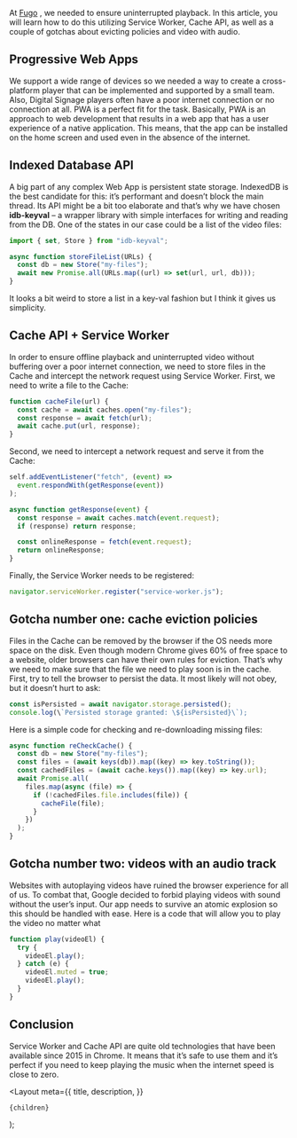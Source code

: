
At <a href="https://www.fugo.ai" target="_blank">Fugo</a>
, we needed to ensure uninterrupted playback. In this article, you will learn how
to do this utilizing Service Worker, Cache API, as well as a couple of gotchas about
evicting policies and video with audio.

## Progressive Web Apps

We support a wide range of devices so we needed a way to create a
cross-platform player that can be implemented and supported by a
small team. Also, Digital Signage players often have a poor
internet connection or no connection at all. PWA is a perfect fit
for the task. Basically, PWA is an approach to web development
that results in a web app that has a user experience of a native
application. This means, that the app can be installed on the home
screen and used even in the absence of the internet.

## Indexed Database API

A big part of any complex Web App is persistent state storage.
IndexedDB is the best candidate for this: it’s performant and
doesn’t block the main thread. Its API might be a bit too
elaborate and that’s why we have chosen **idb-keyval** – a wrapper
library with simple interfaces for writing and reading from the
DB. One of the states in our case could be a list of the video
files:

```js
import { set, Store } from "idb-keyval";

async function storeFileList(URLs) {
  const db = new Store("my-files");
  await new Promise.all(URLs.map((url) => set(url, url, db)));
}
```

It looks a bit weird to store a list in a key-val fashion but I
think it gives us simplicity.

## Cache API + Service Worker

In order to ensure offline playback and uninterrupted video
without buffering over a poor internet connection, we need to
store files in the Cache and intercept the network request using
Service Worker. First, we need to write a file to the Cache:

```js
function cacheFile(url) {
  const cache = await caches.open("my-files");
  const response = await fetch(url);
  await cache.put(url, response);
}
```

Second, we need to intercept a network request and serve it from
the Cache:

```js
self.addEventListener("fetch", (event) =>
  event.respondWith(getResponse(event))
);

async function getResponse(event) {
  const response = await caches.match(event.request);
  if (response) return response;

  const onlineResponse = fetch(event.request);
  return onlineResponse;
}
```

Finally, the Service Worker needs to be registered:

```js
navigator.serviceWorker.register("service-worker.js");
```

## Gotcha number one: cache eviction policies

Files in the Cache can be removed by the browser if the OS needs
more space on the disk. Even though modern Chrome gives 60% of
free space to a website, older browsers can have their own rules
for eviction. That’s why we need to make sure that the file we
need to play soon is in the cache. First, try to tell the browser
to persist the data. It most likely will not obey, but it doesn’t
hurt to ask:

```js
const isPersisted = await navigator.storage.persisted();
console.log(\`Persisted storage granted: \${isPersisted}\`);
```

Here is a simple code for checking and re-downloading missing
files:

```js
async function reCheckCache() {
  const db = new Store("my-files");
  const files = (await keys(db)).map((key) => key.toString());
  const cachedFiles = (await cache.keys()).map((key) => key.url);
  await Promise.all(
    files.map(async (file) => {
      if (!cachedFiles.file.includes(file)) {
        cacheFile(file);
      }
    })
  );
}
```

## Gotcha number two: videos with an audio track

Websites with autoplaying videos have ruined the browser
experience for all of us. To combat that, Google decided to forbid
playing videos with sound without the user’s input. Our app needs
to survive an atomic explosion so this should be handled with
ease. Here is a code that will allow you to play the video no
matter what

```js
function play(videoEl) {
  try {
    videoEl.play();
  } catch (e) {
    videoEl.muted = true;
    videoEl.play();
  }
}
```

## Conclusion

Service Worker and Cache API are quite old technologies that have
been available since 2015 in Chrome. It means that it’s safe to
use them and it’s perfect if you need to keep playing the music
when the internet speed is close to zero.


  <Layout
    meta={{
      title,
      description,
    }}
  >
    {children}
  </Layout>
);
